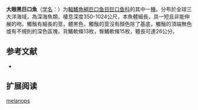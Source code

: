 {{Speciesbox
| name = 大眼黑巨口魚
| status = NE
| status_system = IUCN3.1
| image = Melanostomias melanops.jpg
| genus = Melanostomias
| species = melanops
| authority = [[Brauer|Brauer]], 1902
| synonyms = *''Melanostomias albibarba''<br /><small>Regan & Trewavas, 1930</small>
}}

'''大眼黑巨口魚'''（[[学名|学名]]：{{lang|la|''Melanostomias melanops''}}）为[[輻鰭魚綱|輻鰭魚綱]][[巨口鱼目|巨口鱼目]][[巨口鱼科|巨口鱼科]]的其中一[[種|種]]。分布於全球三大洋海域，為深海魚類，棲息深度350-1024公尺，本魚體細長，具一短且非能伸展的吻。觸鬚有細長的莖，體黑色，觸鬚的莖沒有顏色除了基底，觸鬚的頂端無色或有不規則的深色區塊，背鰭軟條13枚，臀鰭軟條15枚，體長可達26公分。

== 参考文献 ==
{{refbegin}}
*{{FishBase_species|genus=Melanostomias|species=melanops|year=2012|month=2}}
{{refend}}

== 扩展阅读 ==
{{refbegin}}
{{wikispecies-inline|Melanostomias melanops|大眼黑巨口魚}}
{{refend}}
{{Taxonbar|from=Q2191241}}

[[Category:黑巨口鱼属|melanops]]